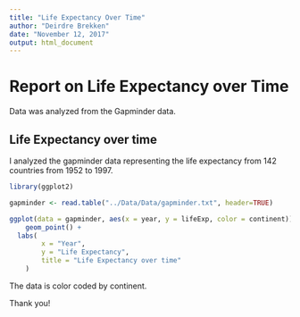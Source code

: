 ```yaml
---
title: "Life Expectancy Over Time"
author: "Deirdre Brekken"
date: "November 12, 2017"
output: html_document
---
```

# Report on Life Expectancy over Time

Data was analyzed from the Gapminder data.


## Life Expectancy over time

I analyzed the gapminder data representing the life expectancy from 142 countries from 1952 to 1997.

```r
library(ggplot2)
```

```r
gapminder <- read.table("../Data/Data/gapminder.txt", header=TRUE)
```

```r
ggplot(data = gapminder, aes(x = year, y = lifeExp, color = continent)) +
    geom_point() +
  labs(
        x = "Year",
        y = "Life Expectancy",
        title = "Life Expectancy over time"
    ) 
```

The data is color coded by continent.

Thank you!